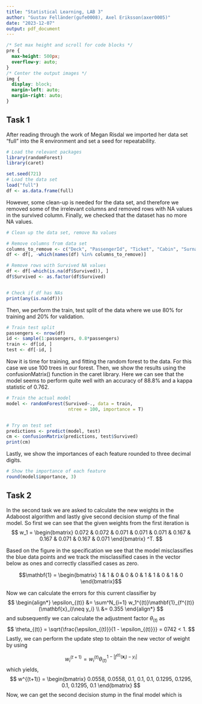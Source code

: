 ```yaml
---
title: "Statistical Learning, LAB 3"
author: "Gustav Felländer(gufe0008), Axel Eriksson(axer0005)"
date: "2023-12-07"
output: pdf_document
---
```


```css
/* Set max height and scroll for code blocks */
pre {
  max-height: 500px;
  overflow-y: auto;
}
/* Center the output images */
img {
  display: block;
  margin-left: auto;
  margin-right: auto;
}
```

## Task 1

After reading through the work of Megan Risdal we imported her data set "full" into the R environment and set a seed for repeatability.

```R
# Load the relevant packages
library(randomForest)
library(caret)

set.seed(721)
# Load the data set
load("full")
df <- as.data.frame(full)
```

However, some clean-up is needed for the data set, and therefore we removed some of the irrelevant columns and removed rows with NA values in the survived column. Finally, we checked that the dataset has no more NA values.
```R
# Clean up the data set, remove Na values

# Remove columns from data set
columns_to_remove <- c("Deck", "PassengerId", "Ticket", "Cabin", "Surname", "Family", "Child")
df <- df[, -which(names(df) %in% columns_to_remove)]

# Remove rows with Survived NA values
df <- df[-which(is.na(df$Survived)), ]
df$Survived <- as.factor(df$Survived)


# Check if df has NAs
print(any(is.na(df)))
```
Then, we perform the train, test split of the data where we use 80% for training and 20% for validation.
```R
# Train test split
passengers <- nrow(df)
id <- sample(1:passengers, 0.8*passengers)
train <- df[id, ]
test <- df[-id, ]
```


Now it is time for training, and fitting the random forest to the data. For this case we use 100 trees in our forest. Then, we show the results using the confusionMatrix() function in the caret library. Here we can see that the model seems to perform quite well with an accuracy of 88.8% and a kappa statistic of $0.762$.
```R
# Train the actual model
model <- randomForest(Survived~., data = train, 
                       ntree = 100, importance = T)


# Try on test set
predictions <- predict(model, test)
cm <- confusionMatrix(predictions, test$Survived)
print(cm)
```
Lastly, we show the importances of each feature rounded to three decimal digits.
```R
# Show the importance of each feature
round(model$importance, 3)
```



## Task 2

In the second task we are asked to calculate the new weights in the Adaboost algorithm and lastly give second decision stump of the final model. So first we can see that the given weights from the first iteration is
$$
w_1 = \begin{bmatrix} 0.072 & 0.072 & 0.071 & 0.071 & 0.071 & 0.167 & 0.167 & 0.071 & 0.167 & 0.071 \end{bmatrix} ^T.
$$

Based on the figure in the specification we see that the model misclassifies the blue data points and we track the misclassified cases in the vector below as ones and correctly classified cases as zero.

$$\mathbf{1} = \begin{bmatrix} 1 & 1 & 0 & 0 & 0 & 1 & 1 & 0 & 1 & 0 \end{bmatrix}$$

Now we can calculate the errors for this current classifier by 
$$
\begin{align*}
  \epsilon_{(t)} &= \sum^N_{i=1} w_1^{(t)}\mathbf{1}_{f^{(t)}(\mathbf{x}_i)\neq y_i} \\
  &= 0.355
  \end{align*}
$$
and subsequently we can calculate the adjustment factor $\theta_{(t)}$ as
$$
  \theta_{(t)} = \sqrt{\frac{\epsilon_{(t)}}{1 - \epsilon_{(t)}}} = 0742 < 1.
$$
Lastly, we can perform the update step to obtain the new vector of weight by using

$$
  w_i^{(t+1)} = w_i^{(t)} \theta_{(t)}^{1 - |f^{(t)}(\mathbf{x}_i) - y_i|}
$$
which yields,
$$
  w^{(t+1)} = \begin{bmatrix} 0.0558, 0.0558, 0.1, 0.1, 0.1, 0.1295, 0.1295, 0.1, 0.1295, 0.1 \end{bmatrix}
$$
Now, we can get the second decision stump in the final model which is


